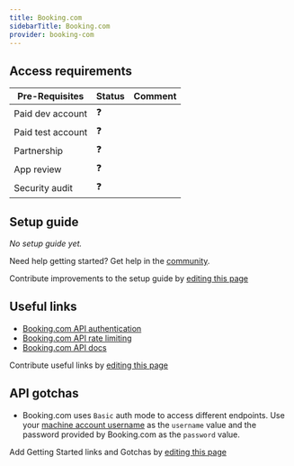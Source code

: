 ```yaml
---
title: Booking.com
sidebarTitle: Booking.com
provider: booking-com
---
```



<Overview />
<PreBuiltTooling provider={providers[pageMetadata.provider]} />
<PreBuiltUseCases />

## Access requirements
| Pre-Requisites | Status | Comment|
| - | - | - |
| Paid dev account | ❓ |  |
| Paid test account | ❓ |  |
| Partnership | ❓ | |
| App review | ❓ |  |
| Security audit | ❓ | |


## Setup guide

_No setup guide yet._

<Tip>Need help getting started? Get help in the [community](https://nango.dev/slack).</Tip>

<Note>Contribute improvements to the setup guide by [editing this page](https://github.com/nangohq/nango/tree/master/docs-v2/integrations/all/insightly.mdx)</Note>


## Useful links

-   [Booking.com API authentication](https://developers.booking.com/connectivity/docs/basic-authentication)
-   [Booking.com API rate limiting](https://developers.booking.com/connectivity/docs#rate-limiting)
-   [Booking.com API docs](https://developers.booking.com/connectivity/docs)

<Note>Contribute useful links by [editing this page](https://github.com/nangohq/nango/tree/master/docs-v2/integrations/all/insightly.mdx)</Note>

## API gotchas

- Booking.com uses `Basic` auth mode to access different endpoints. Use your [machine account username](https://developers.booking.com/connectivity/docs/glossary_of_terms#machine-account) as the `username` value and the password provided by Booking.com as the `password` value.

<Note>Add Getting Started links and Gotchas by [editing this page](https://github.com/nangohq/nango/tree/master/docs-v2/integrations/all/booking-com.mdx)</Note>